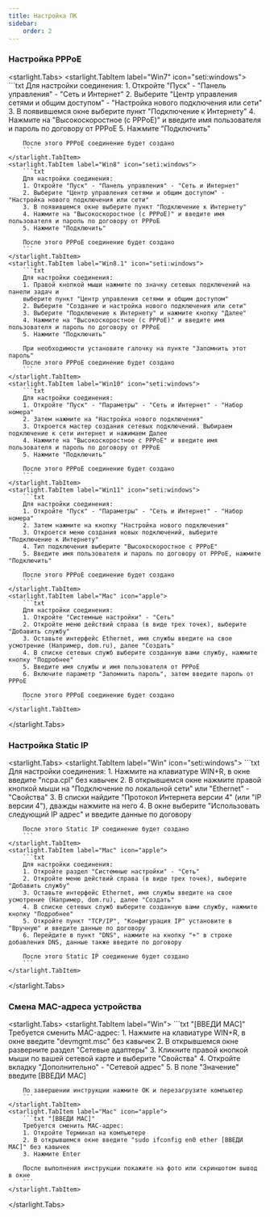 ```yaml
---
title: Настройка ПК
sidebar:
    order: 2
---
```


### Настройка PPPoE
<starlight.Tabs>
    <starlight.TabItem label="Win7" icon="seti:windows">
        ```txt
        Для настройки соединения:
        1. Откройте "Пуск" - "Панель управления" - "Сеть и Интернет"
        2. Выберите "Центр управления сетями и общим доступом" - "Настройка нового подключения или сети"
        3. В появившемся окне выберите пункт "Подключение к Интернету"
        4. Нажмите на "Высокоскоростное (с PPPoE)" и введите имя пользователя и пароль по договору от PPPoE
        5. Нажмите "Подключить"

        После этого PPPoE соединение будет создано
        ```
    </starlight.TabItem>
    <starlight.TabItem label="Win8" icon="seti:windows">
        ```txt
        Для настройки соединения:
        1. Откройте "Пуск" - "Панель управления" - "Сеть и Интернет"
        2. Выберите "Центр управления сетями и общим доступом" - "Настройка нового подключения или сети"
        3. В появившемся окне выберите пункт "Подключение к Интернету"
        4. Нажмите на "Высокоскоростное (с PPPoE)" и введите имя пользователя и пароль по договору от PPPoE
        5. Нажмите "Подключить"

        После этого PPPoE соединение будет создано
        ```
    </starlight.TabItem>
    <starlight.TabItem label="Win8.1" icon="seti:windows">
        ```txt
        Для настройки соединения:
        1. Правой кнопкой мыши нажмите по значку сетевых подключений на панели задач и
        выберите пункт "Центр управления сетями и общим доступом"
        2. Выберите "Создание и настройка нового подключения или сети"
        3. Выберите "Подключение к Интернету" и нажмите кнопку "Далее"
        4. Нажмите на "Высокоскоростное (с PPPoE)" и введите имя пользователя и пароль по договору от PPPoE
        5. Нажмите "Подключить"

        При необходимости установите галочку на пункте "Запомнить этот пароль"
        После этого PPPoE соединение будет создано
        ```
    </starlight.TabItem>
    <starlight.TabItem label="Win10" icon="seti:windows">
        ```txt
        Для настройки соединения:
        1. Откройте "Пуск" - "Параметры" - "Сеть и Интернет" - "Набор номера"
        2. Затем нажмите на "Настройка нового подключения"
        3. Откроется мастер создания сетевых подключений. Выбираем подключение к сети интернет и нажимаем Далее
        4. Нажмите на "Высокоскоростное с РРРоЕ" и введите имя пользователя и пароль по договору от PPPoE
        5. Нажмите "Подключить"

        После этого PPPoE соединение будет создано
        ```
    </starlight.TabItem>
    <starlight.TabItem label="Win11" icon="seti:windows">
        ```txt
        Для настройки соединения:
        1. Откройте "Пуск" - "Параметры" - "Сеть и Интернет" - "Набор номера"
        2. Затем нажмите на кнопку "Настройка нового подключения"
        3. Откроется меню создания новых подключений, выберите "Подключение к Интернету"
        4. Тип подключения выберите "Высокоскоростное с РРРоЕ"
        5. Введите имя пользователя и пароль по договору от PPPoE, нажмите "Подключить"

        После этого PPPoE соединение будет создано
        ```
    </starlight.TabItem>
    <starlight.TabItem label="Mac" icon="apple">
        ```txt
        Для настройки соединения:
        1. Откройте "Системные настройки" - "Сеть"
        2. Откройте меню действий справа (в виде трех точек), выберите "Добавить службу"
        3. Оставьте интерфейс Ethernet, имя службы введите на свое усмотрение (Например, dom.ru), далее "Создать"
        4. В списке сетевых служб выберите созданную вами службу, нажмите кнопку "Подробнее"
        5. Введите имя службы и имя пользователя от PPPoE
        6. Включите параметр "Запомнить пароль", затем введите пароль от PPPoE

        После этого PPPoE соединение будет создано
        ```
    </starlight.TabItem>
</starlight.Tabs>

### Настройка Static IP
<starlight.Tabs>
    <starlight.TabItem label="Win" icon="seti:windows">
        ```txt
        Для настройки соединения:
        1. Нажмите на клавиатуре WIN+R, в окне введите "ncpa.cpl" без кавычек
        2. В открывшемся окне нажмите правой кнопкой мыши на "Подключение по локальной сети" или "Ethernet" - "Свойства"
        3. В списки найдите "Протокол Интернета версии 4" (или "IP версии 4"), дважды нажмите на него
        4. В окне выберите "Использовать следующий IP адрес" и введите данные по договору

        После этого Static IP соединение будет создано
        ```
    </starlight.TabItem>
    <starlight.TabItem label="Mac" icon="apple">
        ```txt
        Для настройки соединения:
        1. Откройте раздел "Системные настройки" - "Сеть"
        2. Откройте меню действий справа (в виде трех точек), выберите "Добавить службу"
        3. Оставьте интерфейс Ethernet, имя службы введите на свое усмотрение (Например, dom.ru), далее "Создать"
        4. В списке сетевых служб выберите созданную вами службу, нажмите кнопку "Подробнее"
        5. Откройте пункт "TCP/IP", "Конфигурация IP" установите в "Вручную" и введите данные по договору
        6. Перейдите в пункт "DNS", нажмите на кнопку "+" в строке добавления DNS, данные также введите по договору

        После этого Static IP соединение будет создано
        ```
    </starlight.TabItem>
</starlight.Tabs>

### Смена MAC-адреса устройства
<starlight.Tabs>
    <starlight.TabItem label="Win">
        ```txt "[ВВЕДИ MAC]"
        Требуется сменить MAC-адрес:
        1. Нажмите на клавиатуре WIN+R, в окне введите "devmgmt.msc" без кавычек
        2. В открывшемся окне разверните раздел "Сетевые адаптеры"
        3. Кликните правой кнопкой мыши по вашей сетевой карте и выберите "Свойства"
        4. Откройте вкладку "Дополнительно" - "Сетевой адрес"
        5. В поле "Значение" введите [ВВЕДИ MAC]

        По завершении инструкции нажмите ОК и перезагрузите компьютер
        ```
    </starlight.TabItem>
    <starlight.TabItem label="Mac" icon="apple">
        ```txt "[ВВЕДИ MAC]"
        Требуется сменить MAC-адрес:
        1. Откройте Терминал на компьютере
        2. В открывшемся окне введите "sudo ifconfig en0 ether [ВВЕДИ MAC]" без кавычек
        3. Нажмите Enter

        После выполнения инструкции покажите на фото или скриншотом вывод в окне
        ```
    </starlight.TabItem>
</starlight.Tabs>